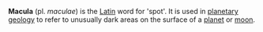 '''Macula''' (pl. ''maculae'') is the [[Latin]] word for 'spot'. It is used in [[planetary geology]] to refer to unusually dark areas on the surface of a [[planet]] or [[natural satellite|moon]].